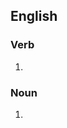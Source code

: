 ==English==

===Verb===
{{head|en|verb form}}

# {{en-third-person singular of|croak}}

===Noun===
{{head|en|noun form}}
# {{plural of|croak|lang=en}}
